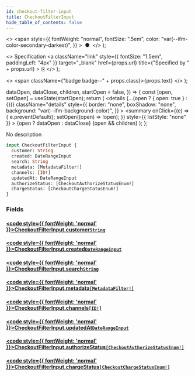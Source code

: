```yaml
---
id: checkout-filter-input
title: CheckoutFilterInput
hide_table_of_contents: false
---
```


  <>
    <span
      style={{
        fontWeight: "normal",
        fontSize: ".5em",
        color: "var(--ifm-color-secondary-darkest)",
      }}
    >
      &nbsp;●&nbsp;
    </span>
  </>
);

  <>
    Specification
    <a
      className="link"
      style={{ fontSize: "1.5em", paddingLeft: "4px" }}
      target="\_blank"
      href={props.url}
      title={"Specified by " + props.url}
    >
      ⎘
    </a>
  </>
);

  <>
    <span className={"badge badge--" + props.class}>{props.text}</span>
  </>
);


  dataOpen,
  dataClose,
  children,
  startOpen = false,
}) => {
  const [open, setOpen] = useState(startOpen);
  return (
    <details
      {...(open ? { open: true } : {})}
      className="details"
      style={{
        border: "none",
        boxShadow: "none",
        background: "var(--ifm-background-color)",
      }}
    >
      <summary
        onClick={(e) => {
          e.preventDefault();
          setOpen((open) => !open);
        }}
        style={{ listStyle: "none" }}
      >
        {open ? dataOpen : dataClose}
      </summary>
      {open && children}
    </details>
  );
};

No description

```graphql
input CheckoutFilterInput {
  customer: String
  created: DateRangeInput
  search: String
  metadata: [MetadataFilter!]
  channels: [ID!]
  updatedAt: DateRangeInput
  authorizeStatus: [CheckoutAuthorizeStatusEnum!]
  chargeStatus: [CheckoutChargeStatusEnum!]
}
```

### Fields

#### [<code style={{ fontWeight: 'normal' }}>CheckoutFilterInput.<b>customer</b></code>](#)<Bullet />[`String`](../../../api-storefront/miscellaneous/scalars/string) <Badge class="secondary" text="scalar"/>

>

#### [<code style={{ fontWeight: 'normal' }}>CheckoutFilterInput.<b>created</b></code>](#)<Bullet />[`DateRangeInput`](../../../api-storefront/miscellaneous/inputs/date-range-input) <Badge class="secondary" text="input"/>

>

#### [<code style={{ fontWeight: 'normal' }}>CheckoutFilterInput.<b>search</b></code>](#)<Bullet />[`String`](../../../api-storefront/miscellaneous/scalars/string) <Badge class="secondary" text="scalar"/>

>

#### [<code style={{ fontWeight: 'normal' }}>CheckoutFilterInput.<b>metadata</b></code>](#)<Bullet />[`[MetadataFilter!]`](../../../api-storefront/miscellaneous/inputs/metadata-filter) <Badge class="secondary" text="list"/> <Badge class="secondary" text="input"/>

>

#### [<code style={{ fontWeight: 'normal' }}>CheckoutFilterInput.<b>channels</b></code>](#)<Bullet />[`[ID!]`](../../../api-storefront/miscellaneous/scalars/id) <Badge class="secondary" text="list"/> <Badge class="secondary" text="scalar"/>

>

#### [<code style={{ fontWeight: 'normal' }}>CheckoutFilterInput.<b>updatedAt</b></code>](#)<Bullet />[`DateRangeInput`](../../../api-storefront/miscellaneous/inputs/date-range-input) <Badge class="secondary" text="input"/>

>

#### [<code style={{ fontWeight: 'normal' }}>CheckoutFilterInput.<b>authorizeStatus</b></code>](#)<Bullet />[`[CheckoutAuthorizeStatusEnum!]`](../../../api-storefront/checkout/enums/checkout-authorize-status-enum) <Badge class="secondary" text="list"/> <Badge class="secondary" text="enum"/>

>

#### [<code style={{ fontWeight: 'normal' }}>CheckoutFilterInput.<b>chargeStatus</b></code>](#)<Bullet />[`[CheckoutChargeStatusEnum!]`](../../../api-storefront/checkout/enums/checkout-charge-status-enum) <Badge class="secondary" text="list"/> <Badge class="secondary" text="enum"/>

>
